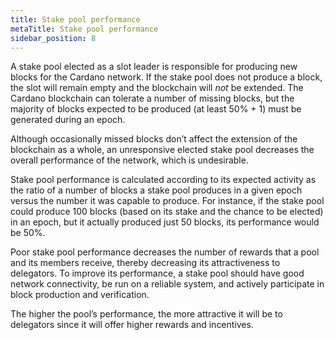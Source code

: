 ```yaml
---
title: Stake pool performance
metaTitle: Stake pool performance
sidebar_position: 8
---
```


A stake pool elected as a slot leader is responsible for producing new blocks
for the Cardano network. If the stake pool does not produce a block, the slot
will remain empty and the blockchain will _not_ be extended. The Cardano
blockchain can tolerate a number of missing blocks, but the majority of blocks
expected to be produced (at least 50% + 1) must be generated during an epoch.

Although occasionally missed blocks don’t affect the extension of the blockchain
as a whole, an unresponsive elected stake pool decreases the overall performance
of the network, which is undesirable.

Stake pool performance is calculated according to its expected activity as the
ratio of a number of blocks a stake pool produces in a given epoch versus the
number it was capable to produce. For instance, if the stake pool could produce
100 blocks (based on its stake and the chance to be elected) in an epoch, but it
actually produced just 50 blocks, its performance would be 50%.

Poor stake pool performance decreases the number of rewards that a pool and its
members receive, thereby decreasing its attractiveness to delegators. To improve
its performance, a stake pool should have good network connectivity, be run on a
reliable system, and actively participate in block production and verification.

The higher the pool’s performance, the more attractive it will be to delegators
since it will offer higher rewards and incentives.
